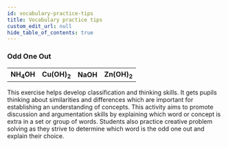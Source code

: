 ```yaml
---
id: vocabulary-practice-tips
title: Vocabulary practice tips
custom_edit_url: null
hide_table_of_contents: true
---
```


### Odd One Out

<table>
    <tr>
        <th>NH<sub>4</sub>OH</th>
        <th>Cu(OH)<sub>2</sub></th>
        <th>NaOH</th>
        <th>Zn(OH)<sub>2</sub></th>
    </tr>
</table>

This exercise helps develop classification and thinking skills. It gets pupils thinking about similarities and differences which are important for establishing an understanding of concepts. This activity aims to promote discussion and argumentation skills by explaining which word or concept is extra in a set or group of words. Students also practice creative problem solving as they strive to determine which word is the odd one out and explain their choice.